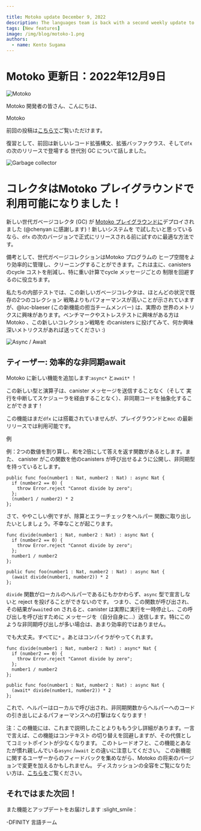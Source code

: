 ```yaml
---

title: Motoko update December 9, 2022
description: The languages team is back with a second weekly update to keep you guys in sync with what we’re working on for Motoko.
tags: [New features]
image: /img/blog/motoko-1.png
authors:
  - name: Kento Sugama
---
```

# Motoko 更新日：2022年12月9日

![Motoko](../_assets/motoko-1.png)

Motoko 開発者の皆さん、こんにちは、

Motoko
 
 前回の投稿は[こちらで](https://forum.dfinity.org/t/highlight-post-new-motoko-features-in-dfx-0-12/17027)ご覧いただけます。

復習として、前回は新しいレコード拡張構文、拡張バッファクラス、そして`dfx` の次のリリースで登場する
世代別 GC について話しました。

![Garbage collector](../_assets/gc-1.png)

# コレクタはMotoko プレイグラウンドで利用可能になりました！

新しい世代ガベージコレクタ (GC) が
[Motoko プレイグラウンドに](https://m7sm4-2iaaa-aaaab-qabra-cai.raw.icp0.io/)デプロイされました (@chenyan に感謝します)！新しいシステムを
で試したいと思っているなら、`dfx` の次のバージョンで正式にリリースされる前に試すのに最適な方法です。

備考として、世代ガベージコレクションはMotoko プログラムの
ヒープ空間をより効率的に管理し、クリーニングすることができます。これは主に、canisters のcycle コストを削減し、特に重い計算でcycle メッセージごとの
制限を回避するのに役立ちます。

私たちの内部テストでは、この新しいガベージコレクタは、ほとんどの状況で既存の2つのコレクション
戦略よりもパフォーマンスが高いことが示されていますが、@luc-blaeser (この新機能の担当チームメンバー) は、実際の
世界のメトリクスに興味があります。ベンチマークやストレステストに興味がある方はMotoko 、この新しいコレクション戦略を
のcanisters に投げてみて、何か興味深いメトリクスがあれば送ってください :)

![Async / Await](../_assets/asyncawait.png)

## ティーザー: 効率的な非同期await

Motoko に新しい機能を追加します:`async*` と`await*` ！

この新しい型と演算子は、canister メッセージを送信することなく（そして
実行を中断してスケジューラを経由することなく）、非同期コードを抽象化することができます！

この機能はまだ`dfx` には搭載されていませんが、プレイグラウンドと`moc` の最新リリースでは利用可能です。

例

例：2つの数値を割り算し、和を2倍にして答えを返す関数があるとします。また、
 canister がこの関数を他のcanisters が呼び出せるように公開し、非同期型を持っているとします。

    public func foo(number1 : Nat, number2 : Nat) : async Nat {
      if (number2 == 0) {
        throw Error.reject "Cannot divide by zero";
      };
      (number1 / number2) * 2
    };

さて、ややこしい例ですが、除算とエラーチェックをヘルパー
関数に取り出したいとしましょう。不幸なことが起こります。

    func divide(number1 : Nat, number2 : Nat) : async Nat {
      if (number2 == 0) {
        throw Error.reject "Cannot divide by zero";
      };
      number1 / number2
    };
    
    public func foo(number1 : Nat, number2 : Nat) : async Nat {
      (await divide(number1, number2)) * 2
    };

`divide` 関数がローカルのヘルパーであるにもかかわらず、`async` 型で宣言しないと reject を投げることができないのです。
つまり、この関数が呼び出され、その結果が`await`ed on されると、canister は実際に実行を一時停止し、この呼び出しを呼び出すために
メッセージを（自分自身に...）送信します。特にこのような非同期呼び出しが多い場合は、あまり効率的ではありません。

でも大丈夫。すべてに`*` 。あとはコンパイラがやってくれます。

    func divide(number1 : Nat, number2 : Nat) : async* Nat {
      if (number2 == 0) {
        throw Error.reject "Cannot divide by zero";
      };
      number1 / number2
    };
    
    public func foo(number1 : Nat, number2 : Nat) : async Nat {
      (await* divide(number1, number2)) * 2
    };

これで、ヘルパーはローカルで呼び出され、非同期関数からヘルパーへのコードの引き出しによるパフォーマンスへの打撃はなくなります！

注：この機能には、これまで説明したことよりももう少し詳細があります。一言で言えば、この機能はコンテキスト
の切り替えを回避しますが、その代償としてコミットポイントが少なくなります。
このトレードオフと、この機能とあなたが慣れ親しんでいる`async` /`await` との違いに注意してください。
この新機能に関するユーザーからのフィードバックを集めながら、Motoko の将来のバージョンで変更を加えるかもしれません。
ディスカッションの全容をご覧になりたい方は、[こちらを](https://github.com/dfinity/motoko/pull/3609)ご覧ください。

## それではまた次回！

また機能とアップデートをお届けします :slight\_smile：

\-DFINITY 言語チーム

<!---



# Motoko update: December 9, 2022
![Motoko](../_assets/motoko-1.png)

Hey Motoko devs,

The languages team is back with a second weekly update to keep you guys in sync with what we’re working on for Motoko.
You can check out our previous
post [here](https://forum.dfinity.org/t/highlight-post-new-motoko-features-in-dfx-0-12/17027).

As a recap, last time we talked about the new record extension syntax, extended buffer class, and teased the
generational GC that will be coming in the next release of `dfx`.

![Garbage collector](../_assets/gc-1.png)
# Collector now available on the Motoko playground!

The new generational garbage collector (GC) has been deployed to
the [Motoko playground](https://m7sm4-2iaaa-aaaab-qabra-cai.raw.icp0.io/) (thanks to @chenyan)! If you’re curious to try
out the new system, this is a great way to try it out before the official release in the next version of `dfx`.

As a reminder, generational garbage collection allows more efficient management and cleaning of your Motoko program’s
heap space. This helps, primarily, with reducing cycle costs for your canisters and avoiding the cycle limit per message
on particularly heavy computation.

Our internal testing shows that this new garbage collector is more performant than the existing two collection
strategies in most situations, but @luc-blaeser (the team member responsible for this new feature) is interested in real
world metrics. If you're interested in benchmarking and stress-testing Motoko, throw this new collection strategy at
your canisters and send us any metrics you find interesting :)

![Async / Await](../_assets/asyncawait.png)
## Teaser: efficient async await

We are adding a new feature to Motoko: `async*` and `await*`!

This new type and operator lets you abstract out asynchronous code without having to send an inter-canister message (and
thus suspend execution and go through the scheduler)!

This feature is not yet shipped with `dfx`, but is available on the playground and the most recent release of `moc`.

Example:

Let’s say you have a function that divides two numbers, doubles the sum, and returns the answer. Let’s also assume that
your canister publicly exposes this function for other canisters to call, and so it has an asynchronous type.

```
public func foo(number1 : Nat, number2 : Nat) : async Nat {
  if (number2 == 0) {
    throw Error.reject "Cannot divide by zero";
  };
  (number1 / number2) * 2
};
```

Now, for the sake of convoluted examples, let’s say you want to pull out the division and the error checking to a helper
function. Something unfortunate happens.

```
func divide(number1 : Nat, number2 : Nat) : async Nat {
  if (number2 == 0) {
    throw Error.reject "Cannot divide by zero";
  };
  number1 / number2
};

public func foo(number1 : Nat, number2 : Nat) : async Nat {
  (await divide(number1, number2)) * 2
};
```

Even though the `divide` function is a local helper, it needs to be declared with an `async` type to throw the reject.
This means that when it is called and the result is `await`ed on, the canister actually pauses execution and sends a
message (to itself…) to invoke this call. Not very efficient, especially if you have a lot of async calls like this.

But it’s okay. Just add a `*` to everything. The compiler will take care of the rest.

```
func divide(number1 : Nat, number2 : Nat) : async* Nat {
  if (number2 == 0) {
    throw Error.reject "Cannot divide by zero";
  };
  number1 / number2
};

public func foo(number1 : Nat, number2 : Nat) : async Nat {
  (await* divide(number1, number2)) * 2
};
```

Now, the helper is called locally, and you take no performance hit for pulling out code from async functions to helpers!

Note: There is a bit more detail to this feature than what we covered so far. In a nutshell, this feature avoids context
switches at the expense of less commit points; your code may behave differently with traps and concurrent messages.
Please be mindful of this tradeoff and difference between this feature and the `async` / `await` that you are used to.
As we gather feedback on this new feature from users, we may make changes in future versions of Motoko. If you want to
see the full discussion, you can check it out [here](https://github.com/dfinity/motoko/pull/3609).

## See you next time!

We'll be back with more features and updates :slight_smile:

– DFINITY Languages team



-->
